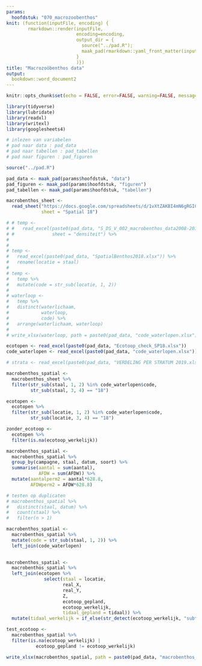 ```yaml
---
params:
  hoofdstuk: "070_macrozoobenthos"
knit: (function(inputFile, encoding) {
        rmarkdown::render(inputFile,
                          encoding=encoding,
                          output_dir = {
                            source("../pad.R");
                            maak_pad(rmarkdown::yaml_front_matter(inputFile)$params$hoofdstuk, "output")
                          }
                          )})
title: "Macrozoöbenthos data"
output:
  bookdown::word_document2
---
```



```r

knitr::opts_chunk$set(echo = FALSE, error=FALSE, warning=FALSE, message=FALSE, cache=FALSE)

```


```r

library(tidyverse)
library(lubridate)
library(readxl)
library(writexl)
library(googlesheets4)

```


```r

# inlezen van variabelen
# pad naar data : pad_data
# pad naar tabellen : pad_tabellen
# pad naar figuren : pad_figuren

source("../pad.R")

pad_data <- maak_pad(params$hoofdstuk, "data")
pad_figuren <- maak_pad(params$hoofdstuk, "figuren")
pad_tabellen <- maak_pad(params$hoofdstuk, "tabellen")

```


```r

macrobenthos_sheet <- 
  read_sheet("https://docs.google.com/spreadsheets/d/1vXtZAKBI4mN6gRGI02tZSuEt66kyARxk2DVxqEXeoT0/edit#gid=1482251030",
             sheet = "Spatial 18")

```


```r

# # temp <-
# #   read_excel(paste0(pad_data, "S_DS_V_002_macrobenthos_data2008-2017_rapportage2019_3.xlsx"),
# #              sheet = "densiteit") %>% 
# 
# 
# temp <-
#   read_excel(paste0(pad_data, "SpatialBenthos2018.xlsx")) %>% 
#   rename(locatie = staal)
# 
# temp <-
#   temp %>%
#   mutate(code = str_sub(locatie, 1, 2))
# 
# waterloop <-
#   temp %>%
#   distinct(waterlichaam,
#            waterloop,
#            code) %>%
#   arrange(waterlichaam, waterloop)
# 
# write_xlsx(waterloop, path = paste0(pad_data, "code_waterlopen.xlsx"))


```


```r

ecotopen <- read_excel(paste0(pad_data, "Ecotoop_check_SP18.xlsx"))
code_waterlopen <- read_excel(paste0(pad_data, "code_waterlopen.xlsx"))

# strata <- read_excel(paste0(pad_data, "VERDELING PER STRATUM 2019.xlsx"))

```


```r

macrobenthos_spatial <-
  macrobenthos_sheet %>% 
  filter(str_sub(staal, 1, 2) %in% code_waterlopen$code,
         str_sub(staal, 3, 4) == "18")

ecotopen <-
  ecotopen %>% 
  filter(str_sub(locatie, 1, 2) %in% code_waterlopen$code,
         str_sub(locatie, 3, 4) == "18")

zonder_ecotoop <-
  ecotopen %>% 
  filter(is.na(ecotoop_werkelijk))

```


```r

macrobenthos_spatial <-
  macrobenthos_spatial %>% 
  group_by(campagne, staal, datum, soort) %>% 
  summarise(aantal = sum(aantal),
            AFDW = sum(AFDW)) %>% 
  mutate(aantalperm2 = aantal*628.8,
         AFDWperm2 = AFDW*628.8)

# testen op duplicaten
# macrobenthos_spatial %>% 
#   distinct(staal, datum) %>% 
#   count(staal) %>% 
#   filter(n > 1)

```


```r

macrobenthos_spatial <-
  macrobenthos_spatial %>% 
  mutate(code = str_sub(staal, 1, 2)) %>% 
  left_join(code_waterlopen)
  

```


```r

macrobenthos_spatial <-
  macrobenthos_spatial %>% 
  left_join(ecotopen %>% 
              select(staal = locatie,
                     real_X,
                     real_Y,
                     Z,
                     ecotoop_gepland,
                     ecotoop_werkelijk,
                     tidaal_gepland = tidaal)) %>% 
  mutate(tidaal_werkelijk = if_else(str_detect(ecotoop_werkelijk, "subtidaal"), "sub", "inter"))

test_ecotoop <- 
  macrobenthos_spatial %>% 
  filter(is.na(ecotoop_werkelijk) |
           ecotoop_gepland != ecotoop_werkelijk)

```


```r

write_xlsx(macrobenthos_spatial, path = paste0(pad_data, "macrobenthos_spatial_2018.xlsx"))

```

